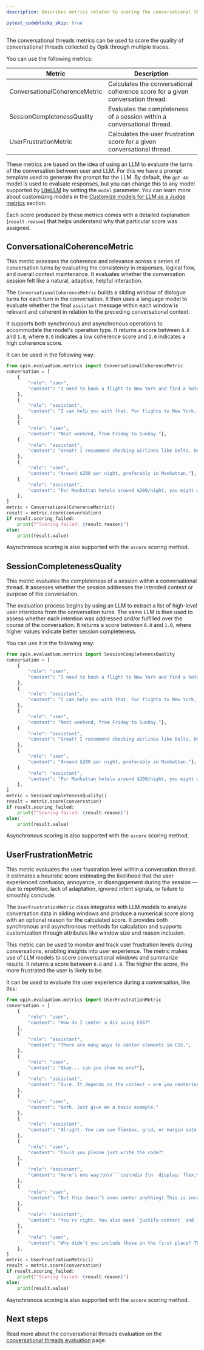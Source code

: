 ```yaml
---
description: Describes metrics related to scoring the conversational threads

pytest_codeblocks_skip: true
---
```


The conversational threads metrics can be used to score the quality of conversational threads collected by Opik through multiple traces.

You can use the following metrics:

| Metric | Description |
| ------ | ----------- |
| ConversationalCoherenceMetric | Calculates the conversational coherence score for a given conversation thread. |
| SessionCompletenessQuality | Evaluates the completeness of a session within a conversational thread. |
| UserFrustrationMetric | Calculates the user frustration score for a given conversational thread. |

These metrics are based on the idea of using an LLM to evaluate the turns of the conversation between user and LLM.
For this we have a prompt template used to generate the prompt for the LLM. By default, the `gpt-4o` model is used
to evaluate responses, but you can change this to any model supported by [LiteLLM](https://docs.litellm.ai/docs/providers)
by setting the `model` parameter. You can learn more about customizing models in
the [Customize models for LLM as a Judge metrics](/evaluation/metrics/custom_model) section.

Each score produced by these metrics comes with a detailed explanation (`result.reason`) that helps understand
why that particular score was assigned.

## ConversationalCoherenceMetric

This metric assesses the coherence and relevance across a series of conversation
turns by evaluating the consistency in responses, logical flow, and overall
context maintenance. It evaluates whether the conversation session felt like a
natural, adaptive, helpful interaction.

The ``ConversationalCoherenceMetric`` builds a sliding window of dialogue turns for
each turn in the conversation. It then uses a language model to evaluate whether
the final `assistant` message within each window is relevant and coherent in
relation to the preceding conversational context.

It supports both synchronous and asynchronous operations to accommodate the model's
operation type. It returns a score between `0.0` and `1.0`, where `0.0` indicates a
low coherence score and `1.0` indicates a high coherence score.

 It can be used in the following way:

```python
from opik.evaluation.metrics import ConversationalCoherenceMetric
conversation = [
    {
        "role": "user",
        "content": "I need to book a flight to New York and find a hotel.",
    },
    {
        "role": "assistant",
        "content": "I can help you with that. For flights to New York, what dates are you looking to travel?",
    },
    {
        "role": "user",
        "content": "Next weekend, from Friday to Sunday."},
    {
        "role": "assistant",
        "content": "Great! I recommend checking airlines like Delta, United, or JetBlue for flights to New York next weekend. For hotels, what's your budget range and preferred location in New York?",
    },
    {
        "role": "user",
        "content": "Around $200 per night, preferably in Manhattan."},
    {
        "role": "assistant",
        "content": "For Manhattan hotels around $200/night, you might want to look at options like Hotel Beacon, Pod 51, or CitizenM Times Square. These are well-rated options in that price range. Would you like more specific recommendations for any of these?",
    },
]
metric = ConversationalCoherenceMetric()
result = metric.score(conversation)
if result.scoring_failed:
    print(f"Scoring failed: {result.reason}")
else:
    print(result.value)
```

Asynchronous scoring is also supported with the `ascore` scoring method.

## SessionCompletenessQuality

This metric evaluates the completeness of a session within a conversational thread.
It assesses whether the session addresses the intended context or purpose of the
conversation.

The evaluation process begins by using an LLM to extract a list of high-level user
intentions from the conversation turns. The same LLM is then used to assess
whether each intention was addressed and/or fulfilled over the course of
the conversation. It returns a score between `0.0` and `1.0`, where higher values
indicate better session completeness.

You can use it in the following way:

```python
from opik.evaluation.metrics import SessionCompletenessQuality
conversation = [
    {
        "role": "user",
        "content": "I need to book a flight to New York and find a hotel.",
    },
    {
        "role": "assistant",
        "content": "I can help you with that. For flights to New York, what dates are you looking to travel?",
    },
    {
        "role": "user",
        "content": "Next weekend, from Friday to Sunday."},
    {
        "role": "assistant",
        "content": "Great! I recommend checking airlines like Delta, United, or JetBlue for flights to New York next weekend. For hotels, what's your budget range and preferred location in New York?",
    },
    {
        "role": "user",
        "content": "Around $200 per night, preferably in Manhattan."},
    {
        "role": "assistant",
        "content": "For Manhattan hotels around $200/night, you might want to look at options like Hotel Beacon, Pod 51, or CitizenM Times Square. These are well-rated options in that price range. Would you like more specific recommendations for any of these?",
    },
]
metric = SessionCompletenessQuality()
result = metric.score(conversation)
if result.scoring_failed:
    print(f"Scoring failed: {result.reason}")
else:
    print(result.value)
```

Asynchronous scoring is also supported with the `ascore` scoring method.

## UserFrustrationMetric

This metric evaluates the user frustration level within a conversation thread.
It estimates a heuristic score estimating the likelihood that the user experienced confusion,
annoyance, or disengagement during the session — due to repetition, lack of adaptation, ignored
intent signals, or failure to smoothly conclude.

The `UserFrustrationMetric` class integrates with LLM models to analyze
conversation data in sliding windows and produce a numerical score along with an optional
reason for the calculated score. It provides both synchronous and asynchronous methods for
calculation and supports customization through attributes like window size and reason inclusion.

This metric can be used to monitor and track user frustration levels during conversations, enabling
insights into user experience. The metric makes use of LLM models to score conversational
windows and summarize results. It returns a score between `0.0` and `1.0`. The higher the score,
the more frustrated the user is likely to be.

It can be used to evaluate the user experience during a conversation, like this:

```python
from opik.evaluation.metrics import UserFrustrationMetric
conversation = [
    {
        "role": "user",
        "content": "How do I center a div using CSS?"
    },
    {
        "role": "assistant",
        "content": "There are many ways to center elements in CSS.",
    },
    {
        "role": "user",
        "content": "Okay... can you show me one?"},
    {
        "role": "assistant",
        "content": "Sure. It depends on the context — are you centering horizontally, vertically, or both?",
    },
    {
        "role": "user",
        "content": "Both. Just give me a basic example."
    },
    {
        "role": "assistant",
        "content": "Alright. You can use flexbox, grid, or margin auto. All of them work well.",
    },
    {
        "role": "user",
        "content": "Could you please just write the code?"
    },
    {
        "role": "assistant",
        "content": "Here’s one way:\n\n```css\ndiv {\n  display: flex;\n}\n```\nThat sets it up for centering.",
    },
    {
        "role": "user",
        "content": "But this doesn’t even center anything! This is incomplete.",
    },
    {
        "role": "assistant",
        "content": "You're right. You also need `justify-content` and `align-items`.",
    },
    {
        "role": "user",
        "content": "Why didn’t you include those in the first place? This is wasting my time.",
    },
]
metric = UserFrustrationMetric()
result = metric.score(conversation)
if result.scoring_failed:
    print(f"Scoring failed: {result.reason}")
else:
    print(result.value)
```

Asynchronous scoring is also supported with the `ascore` scoring method.

## Next steps

Read more about the conversational threads evaluation on the [conversational threads evaluation](/evaluation/evaluate_threads) page.